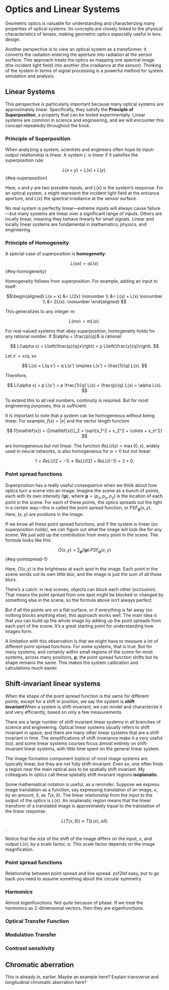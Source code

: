 # Optics and Linear Systems {#sec-optics-linear}
Geometric optics is valuable for understanding and characterizing many properties of optical systems. Its concepts are closely linked to the physical characteristics of lenses, making geometric optics especially useful in lens design.

Another perspective is to view an optical system as a transformer: it converts the radiation entering the aperture into radiation at the sensor surface. This approach treats the optics as mapping one spectral image (the incident light field) into another (the irradiance at the sensor). Thinking of the system in terms of signal processing is a powerful method for system simulation and analysis.

## Linear Systems
This perspective is particularly important because many optical systems are approximately linear. Specifically, they satisfy the **Principle of Superposition**, a property that can be tested experimentally. Linear systems are common in science and engineering, and we will encounter this concept repeatedly throughout the book.

### Principle of Superposition
When analyzing a system, scientists and engineers often hope its input-output relationship is linear. A system $L$ is linear if it satisfies the superposition rule:

$$
L(x + y) = L(x) + L(y).
$$ {#eq-superposition}

Here, $x$ and $y$ are two possible inputs, and $L(x)$ is the system's response. For an optical system, $x$ might represent the incident light field at the entrance aperture, and $L(x)$ the spectral irradiance at the sensor surface.

No real system is perfectly linear—extreme inputs will always cause failure—but many systems are linear over a significant range of inputs. Others are locally linear, meaning they behave linearly for small signals. Linear and locally linear systems are fundamental in mathematics, physics, and engineering.

### Principle of Homogeneity
A special case of superposition is **homogeneity**:

$$
L(\alpha x) = \alpha L(x)
$$ {#eq-homogeneity}

Homogeneity follows from superposition. For example, adding an input to itself:

$$\begin{aligned}
L(x + x) &= L(2x) \nonumber  \\ 
&= L(x) + L(x) \nonumber \\
&= 2L(x). \nonumber
\end{aligned}
$$

This generalizes to any integer $m$:

$$
L(m x) = m L(x).
$$

::: {.callout-note title="Extension to Rational Numbers" collapse="true"}

For real-valued systems that obey superposition, homogeneity holds for any rational number. If $\alpha = \frac{p}{q}$ is rational:

$$
L(\alpha x) = L\left(\frac{p}{q}x\right) = p L\left(\frac{x}{q}\right).
$$

Let $x' = x/q$, so

$$
L(x) = L(q x') = q L(x') \implies L(x') = \frac{1}{q} L(x).
$$

Therefore,

$$
L(\alpha x) = p L(x') = p \frac{1}{q} L(x) = \frac{p}{q} L(x) = \alpha L(x).
$$

To extend this to all real numbers, continuity is required. But for most engineering purposes, this is sufficient.
:::

It is important to note that a system can be homogeneous without being linear. For example, $f(x) = |x|$ and the vector length function

$$
f(\mathbf{x}) = \|\mathbf{x}\|_2 = \sqrt{x_1^2 + x_2^2 + \cdots + x_n^2}
$$

are homogeneous but not linear. The function $ReLU(x) = \max(0, x)$, widely used in neural networks, is also homogeneous for $\alpha > 0$ but not linear:

$$
1 = ReLU(2 + -1) \neq ReLU(2) + ReLU(-1) = 2 + 0.
$$


### Point spread functions

Superposition has a really useful consequence when we think about how optics turn a scene into an image. Imagine the scene as a bunch of points, each with its own intensity $I(\mathbf{p})$, where $\mathbf{p} = (p_x, p_y, p_z)$ is the location of each point in the scene. For each of these points, the optics spreads out the light in a certain way—this is called the point spread function, or $PSF_\mathbf{p}(x, y)$. Here, $(x, y)$ are positions in the image.

If we know all these point spread functions, and if the system is linear (so superposition holds), we can figure out what the image will look like for any scene. We just add up the contribution from every point in the scene. The formula looks like this:

$$
O(x, y) = \sum_{\mathbf{p}} I(\mathbf{p})\, PSF_\mathbf{p}(x, y)
$$ {#eq-pointspread-1}

Here, $O(x, y)$ is the brightness at each spot in the image. Each point in the scene sends out its own little blur, and the image is just the sum of all those blurs.

::: {.callout-note title="A limitation of PSFs" collapse="true"}
There’s a catch: in real scenes, objects can block each other (occlusion). That means the point spread from one spot might be blocked or changed by something else in the scene, so the formula above isn’t always perfect.

But if all the points are on a flat surface, or if everything is far away (so nothing blocks anything else), this approach works well. The main idea is that you can build up the whole image by adding up the point spreads from each part of the scene. It’s a great starting point for understanding how images form.
:::

A limitation with this observation is that we might have to measure a lot of different point spread functions. For some systems, that is true.  But for many systems, and certainly within small regions of the scene for most systems, across many positions, $\mathbf{p}$; the point spread function shifts but its shape remains the same.  This makes the system calibration and calculations much easier.

## Shift-invariant linear systems
When the shape of the point spread function is the same for different points, except for a shift in position, we say the system is **shift invariant**When a system is shift-invariant, we can model and characterize it and very efficiently, based on only a few measurements.

There are a large number of shift invariant linear systems in all branches of science and engineering. Optical linear systems usually refers to shift invariant in space; and there are many other linear systems that are a shift invariant in time. The simplifications of shift invariance make it a very useful tool, and some linear systems courses focus almost entirely on shift-invariant linear systems, with little time spent on the general linear system. 

The image formation component (optics) of most image systems are typically linear, but they are not fully shift-invariant.  Even so, one often finds a region near the main optical axis to be spatially shift invariant. My colleagues in optics call these spatially shift invariant regions **isoplanatic**.  

Some mathematical notation is useful, as a reminder. Suppose we express image translation as a function, say expressing translation of an image, $x$, by an amount, $\delta$, as $T(x,\delta)$. The linear relationship from the input to the output of the optics is $L(x)$. An isoplanatic region means that the linear transform of a translated image is approximately equal to the translation of the linear response. 

$$L(T(x,\delta)) \approx T(L(x),\alpha \delta)$$.  

Notice that the size of the shift of the image differs on the input, $x$, and output $L(x)$, by a scale factor, $\alpha$. This scale factor depends on the image magnfication.

### Point spread functions


Relationship between point spread and line spread. psf2lsf easy, but to go back you need to assume something about the circular symmetry.

### Harmonics 
Almost eigenfunctions.  Not quite because of phase.  If we treat the harmonics as 2-dimensional vectors, then they are eigenfunctions.

### Optical Transfer Function

### Modulation Transfer

### Contrast sensitivity

## Chromatic aberration

This is already in, earlier.  Maybe an example here? Explain transverse and longitudinal chromatic aberration here? 





